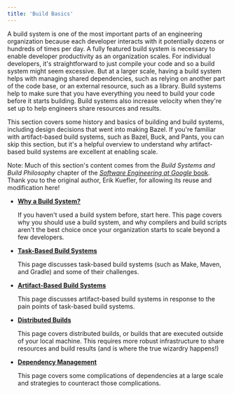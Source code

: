 ```yaml
---
title: 'Build Basics'
---
```


A build system is one of the most important parts of an engineering organization
because each developer interacts with it potentially dozens or hundreds of times
per day. A fully featured build system is necessary to enable developer
productivity as an organization scales. For individual developers, it's
straightforward to just compile your code and so a build system might seem
excessive. But at a larger scale, having a build system helps with managing
shared dependencies, such as relying on another part of the code base, or an
external resource, such as a library. Build systems help to make sure that you
have everything you need to build your code before it starts building. Build
systems also increase velocity when they're set up to help engineers share
resources and results.

This section covers some history and basics of building and build systems,
including design decisions that went into making Bazel. If you're
familiar with artifact-based build systems, such as Bazel, Buck, and Pants, you
can skip this section, but it's a helpful overview to understand why
artifact-based build systems are excellent at enabling scale.

Note: Much of this section's content comes from the _Build Systems and
Build Philosophy_ chapter of the
[_Software Engineering at Google_ book](https://abseil.io/resources/swe_at_google.2.pdf#page=399).
Thank you to the original author, Erik Kuefler, for allowing its reuse and
modification here!

*   **[Why a Build System?](/versions/6.5.0/basics/build-systems)**

    If you haven't used a build system before, start here. This page covers why
    you should use a build system, and why compilers and build scripts aren't
    the best choice once your organization starts to scale beyond a few
    developers.

*   **[Task-Based Build Systems](/versions/6.5.0/basics/task-based-builds)**

    This page discusses task-based build systems (such as Make, Maven, and
    Gradle) and some of their challenges.

*   **[Artifact-Based Build Systems](/versions/6.5.0/basics/artifact-based-builds)**

    This page discusses artifact-based build systems in response to the pain
    points of task-based build systems.

*   **[Distributed Builds](/versions/6.5.0/basics/distributed-builds)**

    This page covers distributed builds, or builds that are executed outside of
    your local machine. This requires more robust infrastructure to share
    resources and build results (and is where the true wizardry happens!)

*   **[Dependency Management](/versions/6.5.0/basics/dependencies)**

    This page covers some complications of dependencies at a large scale and
    strategies to counteract those complications.
